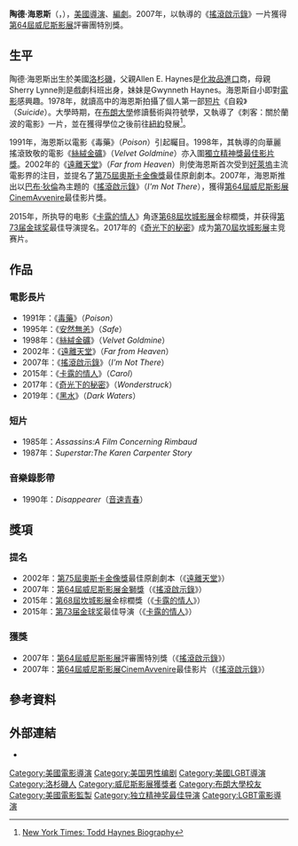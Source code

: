 {{noteTA
|G1=Movie
|G2=LR
|G3=地名
|1=zh-hans:卡罗尔; zh-tw:因為愛你; zh-hk:卡露的情人;
|2=zh-cn:海恩斯;zh-tw:海恩斯; zh-hk:希恩斯
|3=zh-cn:托德;zh-tw:陶德; zh-hk:托迪
}}
{{藝人
| 姓名     = 陶德·海恩斯
| 類型     = 導演
| 圖片     = Todd Haynes at the 2009 Tribeca Film Festival.jpg
| 圖片尺寸 = 
| 圖片簡介 = 2009年，在[[翠貝卡電影節|翠貝卡電影節]]的陶德·海恩斯
| birthname = 
| 外文名   =
| 外文     =
| 羅馬拼音 =
| 英文名   = Todd Haynes
| 綽號     = 
| 其他藝名 =
| 國籍     = {{USA}}
| 民族     = {{USA}}
| 籍貫     =
| 出生日期 = {{birth date and age|1961|1|2}}
| 出生地點 = {{USA}}[[洛杉磯|洛杉磯]]
| 生肖     =
| 星座     = 
| 逝世日期 =
| 逝世地點 =
| 職業     = [[導演|導演]]、[[編劇|編劇]]、[[製片|製片]]
| 語言     = 英語
| 血型     =
| 身高     = 
| 體重     =
| 教育程度 = [[美國|美國]][[布朗大學|布朗大學]]
| 宗教信仰 =
| 配偶     =
| 兒女     = 
| 出身地   = {{USA}}
| 出道作   = 
| 出道日期 = {{start date and age|1985}}
| 代表作   = 1998年《[[絲絨金礦|絲絨金礦]]》<br>2002年《[[遠離天堂|遠離天堂]]》<br>2007年《[[搖滾啟示錄|搖滾啟示錄]]》<br>2015年《[[卡露的情人|卡露的情人]]》
| 活躍年代 = 
| 經紀公司 =
| 網站     =
| 獎項     = 2007年[[第64屆威尼斯國際電影節|第64屆威尼斯影展]]CinemAvvenire最佳影片<br>《[[搖滾啟示錄|搖滾啟示錄]]》
| IMDb    = 0001331
| 電影     =
| 舞臺劇   =
| 書籍     =
| academyawards=
| baftaawards=
| sagawards=
| awards=
}}
'''陶德·海恩斯'''（{{lang-en|Todd Haynes}}，{{bd|1961年|1月2日|catIdx=H}}），[[美國|美國]][[導演|導演]]、[[編劇|編劇]]。2007年，以執導的《[[搖滾啟示錄|搖滾啟示錄]]》一片獲得[[第64屆威尼斯國際電影節|第64屆威尼斯影展]]評審團特別獎。

== 生平 ==
陶德·海恩斯出生於美國[[洛杉磯|洛杉磯]]，父親Allen E. Haynes是[[化妝品|化妝品]][[進口|進口]]商，母親Sherry Lynne則是戲劇科班出身，妹妹是Gwynneth Haynes。海恩斯自小即對[[電影|電影]]感興趣。1978年，就讀高中的海恩斯拍攝了個人第一部[[短片|短片]]《自殺》（''Suicide''）。大學時期，在[[布朗大學|布朗大學]]修讀藝術與符號學，又執導了《刺客：關於蘭波的電影》一片，並在獲得學位之後前往[[紐約|紐約]]發展<ref>[http://www.nytimes.com/movies/person/93836/Todd-Haynes/biography New York Times: Todd Haynes Biography]</ref>。

1991年，海恩斯以電影《毒藥》（''Poison''）引起矚目。1998年，其執導的向華麗搖滾致敬的電影《[[絲絨金礦|絲絨金礦]]》（''Velvet Goldmine''）亦入圍[[獨立精神獎最佳影片獎|獨立精神獎最佳影片獎]]。2002年的《[[遠離天堂|遠離天堂]]》（''Far from Heaven''）則使海恩斯首次受到[[好萊塢|好萊塢]]主流電影界的注目，並提名了[[第75屆奧斯卡金像獎|第75屆奧斯卡金像獎]]最佳原創劇本。2007年，海恩斯推出以[[巴布·狄倫|巴布·狄倫]]為主題的《[[搖滾啟示錄|搖滾啟示錄]]》（''I'm Not There''），獲得[[第64屆威尼斯國際電影節|第64屆威尼斯影展]]CinemAvvenire最佳影片獎。

2015年，所执导的电影《[[卡露的情人|卡露的情人]]》角逐[[第68屆坎城影展|第68屆坎城影展]]金棕櫚獎，并获得[[第73届金球奖|第73届金球奖]]最佳导演提名。2017年的《[[奇光下的秘密|奇光下的秘密]]》成为[[第70屆坎城影展|第70屆坎城影展]]主竞赛片。

== 作品 ==
=== 電影長片 ===
*1991年：《[[毒藥_(電影)|毒藥]]》（''Poison''）
*1995年：《[[安然無恙|安然無恙]]》（''Safe''）
*1998年：《[[絲絨金礦|絲絨金礦]]》（''Velvet Goldmine''）
*2002年：《[[遠離天堂|遠離天堂]]》（''Far from Heaven''）
*2007年：《[[搖滾啟示錄|搖滾啟示錄]]》（''I'm Not There''）
*2015年：《[[卡露的情人|卡露的情人]]》（''Carol''）
*2017年：《[[奇光下的秘密|奇光下的秘密]]》（''Wonderstruck''）
*2019年：《[[黑水_(电影)|黑水]]》（''Dark Waters''）

=== 短片 ===
*1985年：''Assassins:A Film Concerning Rimbaud''
*1987年：''Superstar:The Karen Carpenter Story''

=== 音樂錄影帶 ===
*1990年：''Disappearer''（[[音速青春|音速青春]]）

== 獎項 ==
=== 提名 ===
*2002年：[[第75屆奧斯卡金像獎|第75屆奧斯卡金像獎]]最佳原創劇本（《[[遠離天堂|遠離天堂]]》）
*2007年：[[第64屆威尼斯國際電影節|第64屆威尼斯影展]][[金獅獎|金獅獎]]（《[[搖滾啟示錄|搖滾啟示錄]]》）
*2015年：[[第68屆坎城影展|第68屆坎城影展]]金棕櫚獎（《[[卡露的情人|卡露的情人]]》）
*2015年：[[第73届金球奖|第73届金球奖]]最佳导演（《[[卡露的情人|卡露的情人]]》）

=== 獲獎 ===
*2007年：[[第64屆威尼斯國際電影節|第64屆威尼斯影展]]評審團特別獎（《[[搖滾啟示錄|搖滾啟示錄]]》）
*2007年：[[第64屆威尼斯國際電影節|第64屆威尼斯影展]]CinemAvvenire最佳影片（《[[搖滾啟示錄|搖滾啟示錄]]》）

== 參考資料 ==
{{reflist}}

== 外部連結 ==
*{{imdb name|id=0001331|name=Todd Haynes }}
{{Todd Haynes}}
{{國家影評人協會獎最佳導演}}
{{纽约影评人协会奖最佳导演}}
{{独立精神奖最佳导演奖}}
{{Authority control}}
{{DEFAULTSORT:Haynes,Todd}}

[[Category:美國電影導演|Category:美國電影導演]]
[[Category:美国男性编剧|Category:美国男性编剧]]
[[Category:美國LGBT導演|Category:美國LGBT導演]]
[[Category:洛杉磯人|Category:洛杉磯人]]
[[Category:威尼斯影展獲獎者|Category:威尼斯影展獲獎者]]
[[Category:布朗大學校友|Category:布朗大學校友]]
[[Category:美國電影監製|Category:美國電影監製]]
[[Category:独立精神奖最佳导演|Category:独立精神奖最佳导演]]
[[Category:LGBT電影導演|Category:LGBT電影導演]]